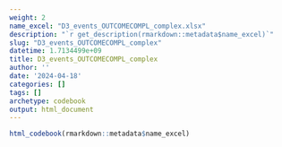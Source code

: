 ```yaml
---
weight: 2
name_excel: "D3_events_OUTCOMECOMPL_complex.xlsx"
description: "`r get_description(rmarkdown::metadata$name_excel)`"
slug: "D3_events_OUTCOMECOMPL_complex"
datetime: 1.7134499e+09
title: D3_events_OUTCOMECOMPL_complex
author: ''
date: '2024-04-18'
categories: []
tags: []
archetype: codebook
output: html_document
---
```


```r
html_codebook(rmarkdown::metadata$name_excel)
```
